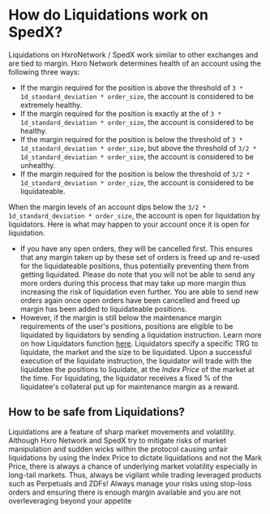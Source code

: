 # How do Liquidations work on SpedX?

Liquidations on HxroNetwork / SpedX work similar to other exchanges and are tied to margin. Hxro Network determines health of an account
using the following three ways:

- If the margin required for the position is above the threshold of `3 * 1d_standard_deviation * order_size`, the account is considered to be
  extremely healthy.
- If the margin required for the position is exactly at the of `3 * 1d_standard_deviation * order_size`, the account is considered to be
  healthy.
- If the margin required for the position is below the threshold of `3 * 1d_standard_deviation * order_size`, but above the threshold of
  `3/2 * 1d_standard_deviation * order_size`, the account is considered to be unhealthy.
- If the margin required for the position is below the threshold of `3/2 * 1d_standard_deviation * order_size`, the account is considered to be
  liquidateable.

When the margin levels of an account dips below the `3/2 * 1d_standard_deviation * order_size`, the account is open for liquidation by liquidators.
Here is what may happen to your account once it is open for liquidation.

- If you have any open orders, they will be cancelled first. This ensures that any margin taken up by these set of orders is freed up and re-used for
  the liquidateable positions, thus potentially preventing them from getting liquidated. Please do note that you will not be able to send any more orders
  during this process that may take up more margin thus increasing the risk of liquidation even further. You are able to send new orders again
  once open orders have been cancelled and freed up margin has been added to liquidateable positions.
- However, if the margin is still below the maintenance margin requirements of the user's positions, positions are eligible to be liquidated
  by liquidators by sending a liquidation instruction. Learn more on how Liquidators function [here](/dex-concepts/liquidators). Liquidators specify
  a specific TRG to liquidate, the market and the size to be liquidated. Upon a successful execution of the liquidate instruction, the liquidator will trade
  with the liquidatee the positions to liquidate, at the _Index Price_ of the market at the time. For liquidating, the liquidator receives a fixed % of the
  liquidatee's collateral put up for maintenance margin as a reward.

## How to be safe from Liquidations?

Liquidations are a feature of sharp market movements and volatility. Although Hxro Network and SpedX try to mitigate risks of market manipulation and sudden
wicks within the protocol causing unfair liquidations by using the Index Price to dictate liquidations and not the Mark Price, there is always a chance of underlying
market volatility especially in long-tail markets. Thus, always be vigilant while trading leveraged products such as Perpetuals and ZDFs!
Always manage your risks using stop-loss orders and ensuring there is enough margin available and you are not overleveraging beyond your appetite
